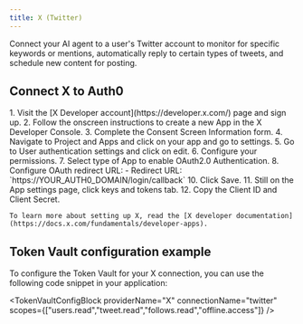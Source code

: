 ```yaml
---
title: X (Twitter)
---
```



Connect your AI agent to a user's Twitter account to monitor for specific keywords or mentions, automatically reply to certain types of tweets, and schedule new content for posting.

## Connect X to Auth0

<Steps>
  <Step title="X setup">
    1. Visit the [X Developer account](https://developer.x.com/) page and sign up.
    2. Follow the onscreen instructions to create a new App in the X Developer Console.
    3. Complete the Consent Screen Information form.
    4. Navigate to Project and Apps and click on your app and go to settings.
    5. Go to User authentication settings and click on edit.
    6. Configure your permissions.
    7. Select type of App to enable OAuth2.0 Authentication.
    8. Configure OAuth redirect URL:
       - Redirect URL: `https://YOUR_AUTH0_DOMAIN/login/callback`
       <FindDomainInfoBlock />
    10. Click Save.
    11. Still on the App settings page, click keys and tokens tab.
    12. Copy the Client ID and Client Secret.

    To learn more about setting up X, read the [X developer documentation](https://docs.x.com/fundamentals/developer-apps).
  </Step>
  <Step title="Auth0 setup">
    <Auth0SetupBlock providerName="Twitter" scopesName="Attributes" allowFreeFormScopes={true} />
  </Step>
</Steps>

<IntegrationInfoBlock providerName="X" />

## Token Vault configuration example

To configure the Token Vault for your X connection, you can use the following code snippet in your application:

<TokenVaultConfigBlock 
  providerName="X"
  connectionName="twitter"
  scopes={["users.read","tweet.read","follows.read","offline.access"]}
/>

<NextStepsBlock />